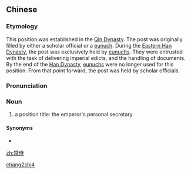 ==Chinese==
{{zh-forms}}

===Etymology===
This position was established in the [[w:Qin Dynasty|Qin Dynasty]]. The post was originally filled by either a scholar official or a [[eunuch]]. During the [[w:Han Dynasty|Eastern Han Dynasty]], the post was exclusively held by [[eunuch]]s. They were entrusted with the task of delivering imperial edicts, and the handling of documents. By the end of the [[w:Han Dynasty|Han Dynasty]], [[eunuch]]s were no longer used for this position. From that point forward, the post was held by scholar officials.

===Pronunciation===
{{zh-pron
|m=chángshì
|cat=n
}}

===Noun===
{{zh-noun}}

# {{lb|zh|archaic}} a position title: the emperor's personal secretary

====Synonyms====
* {{l|zh|中常侍}}

[[Category:Mandarin archaic terms|chang2shi4]]

[[zh:常侍]]